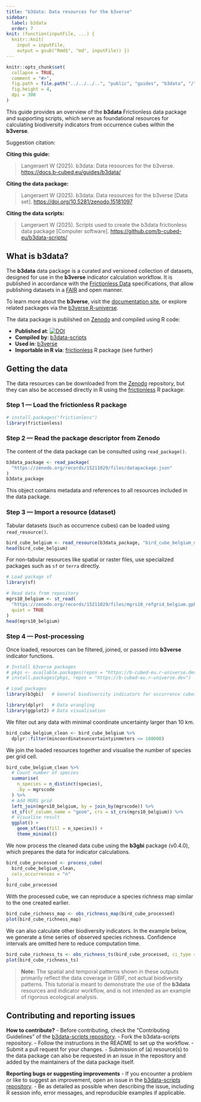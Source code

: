 ```yaml
---
title: "b3data: Data resources for the b3verse"
sidebar:
  label: b3data
  order: 7
knit: (function(inputFile, ...) {
  knitr::knit(
    input = inputFile,
    output = gsub("Rmd$", "md", inputFile)) })
---
```


<!-- b3data.md is generated from b3data.Rmd Please edit that file -->

```r
knitr::opts_chunk$set(
  collapse = TRUE,
  comment = "#>",
  fig.path = file.path("../../../..", "public", "guides", "b3data", "/"),
  fig.height = 4,
  dpi = 300
)
```

This guide provides an overview of the **b3data** Frictionless data package and supporting scripts, which serve as foundational resources for calculating biodiversity indicators from occurrence cubes within the **b3verse**.

Suggestion citation:

**Citing this guide:**

> Langeraert W (2025). b3data: Data resources for the b3verse. <https://docs.b-cubed.eu/guides/b3data/>

**Citing the data package:**

> Langeraert W (2025). b3data: Data resources for the b3verse [Data set]. <https://doi.org/10.5281/zenodo.15181097>

**Citing the data scripts:**

> Langeraert W (2025). Scripts used to create the b3data frictionless data package [Computer software]. <https://github.com/b-cubed-eu/b3data-scripts/>

## What is b3data?

The **b3data** data package is a curated and versioned collection of datasets, designed for use in the **b3verse** indicator calculation workflow.
It is published in accordance with the [Frictionless Data](https://frictionlessdata.io/) specifications, that allow publishing datasets in a [FAIR](https://www.go-fair.org/fair-principles/) and open manner.

To learn more about the **b3verse**, visit the [documentation site](https://docs.b-cubed.eu/guides/b3verse/), or explore related packages via the [b3verse R-universe](https://b-cubed-eu.r-universe.dev/).

The data package is published on [Zenodo](https://doi.org/10.5281/zenodo.15181097) and compiled using R code:

- **Published at**: [![DOI](https://zenodo.org/badge/DOI/10.5281/zenodo.15181097.svg)](https://doi.org/10.5281/zenodo.15181097)
- **Compiled by**: [b3data-scripts](https://github.com/b-cubed-eu/b3data-scripts)
- **Used in**: [b3verse](https://docs.b-cubed.eu/guides/b3verse/)
- **Importable in R via**:
  [frictionless](https://docs.ropensci.org/frictionless/) R package (see further)

## Getting the data

The data resources can be downloaded from the [Zenodo](https://doi.org/10.5281/zenodo.15181097) repository, but they can also be accessed directly in R using the [frictionless](https://docs.ropensci.org/frictionless/) R package:

### Step 1 — Load the frictionless R package

```r
# install.packages("frictionless")
library(frictionless)
```

### Step 2 — Read the package descriptor from Zenodo

The content of the data package can be consulted using `read_package()`.

```r
b3data_package <- read_package(
  "https://zenodo.org/records/15211029/files/datapackage.json"
)
b3data_package
```

This object contains metadata and references to all resources included in the data package.

### Step 3 — Import a resource (dataset)

Tabular datasets (such as occurrence cubes) can be loaded using `read_resource()`.

```r
bird_cube_belgium <- read_resource(b3data_package, "bird_cube_belgium_mgrs10")
head(bird_cube_belgium)
```

For non-tabular resources like spatial or raster files, use specialized packages such as `sf` or `terra` directly.

```r
# Load package sf
library(sf)

# Read data from repository
mgrs10_belgium <- st_read(
  "https://zenodo.org/records/15211029/files/mgrs10_refgrid_belgium.gpkg",
  quiet = TRUE
)
head(mgrs10_belgium)
```

### Step 4 — Post-processing

Once loaded, resources can be filtered, joined, or passed into **b3verse** indicator functions.

```r
# Install b3verse packages
# pkgs <- available.packages(repos = "https://b-cubed-eu.r-universe.dev")[, "Package"]
# install.packages(pkgs, repos = "https://b-cubed-eu.r-universe.dev")

# Load packages
library(b3gbi)   # General biodiversity indicators for occurrence cubes

library(dplyr)   # Data wrangling
library(ggplot2) # Data visualisation
```

We filter out any data with minimal coordinate uncertainty larger than 10 km.

```r
bird_cube_belgium_clean <- bird_cube_belgium %>%
  dplyr::filter(mincoordinateuncertaintyinmeters <= 100000)
```

We join the loaded resources together and visualise the number of species per grid cell.

```r
bird_cube_belgium_clean %>%
  # Count number of species
  summarise(
    n_species = n_distinct(species),
    .by = mgrscode
  ) %>%
  # Add MGRS grid
  left_join(mgrs10_belgium, by = join_by(mgrscode)) %>%
  st_sf(sf_column_name = "geom", crs = st_crs(mgrs10_belgium)) %>%
  # Visualise result
  ggplot() +
    geom_sf(aes(fill = n_species)) +
    theme_minimal()
```

We now process the cleaned data cube using the **b3gbi** package (v0.4.0), which prepares the data for indicator calculations.

```r
bird_cube_processed <- process_cube(
  bird_cube_belgium_clean,
  cols_occurrences = "n"
)
bird_cube_processed
```

With the processed cube, we can reproduce a species richness map similar to the one created earlier.

```r
bird_cube_richness_map <- obs_richness_map(bird_cube_processed) 
plot(bird_cube_richness_map)
```

We can also calculate other biodiversity indicators. In the example below, we generate a time series of observed species richness. Confidence intervals are omitted here to reduce computation time.

```r
bird_cube_richness_ts <- obs_richness_ts(bird_cube_processed, ci_type = "none") 
plot(bird_cube_richness_ts)
```

> **Note:** The spatial and temporal patterns shown in these outputs primarily reflect the data coverage in GBIF, not actual biodiversity patterns. This tutorial is meant to demonstrate the use of the **b3data** resources and indicator workflow, and is not intended as an example of rigorous ecological analysis.

## Contributing and reporting issues

**How to contribute?**
- Before contributing, check the “Contributing Guidelines” of the [b3data-scripts repository](https://github.com/b-cubed-eu/b3data-scripts/blob/main/.github/CONTRIBUTING.md).
- Fork the b3data-scripts repository.
- Follow the instructions in the README to set up the workflow.
- Submit a pull request for your changes.
- Submission of (a) resource(s) to the data package can also be requested in an issue in the repository and added by the maintainers of the data package itself.

**Reporting bugs or suggesting improvements**
- If you encounter a problem or like to suggest an improvement, open an issue in the [b3data-scripts repository](https://github.com/b-cubed-eu/b3data-scripts/issues).
- Be as detailed as possible when describing the issue, including R session info, error messages, and reproducible examples if applicable.
